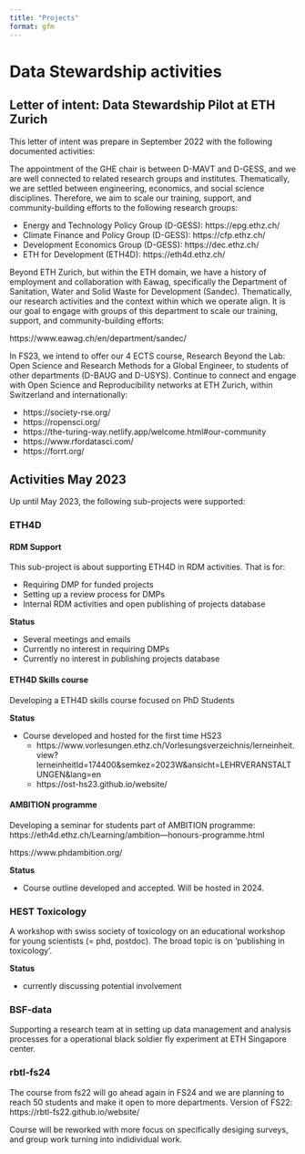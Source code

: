 ```yaml
---
title: "Projects"
format: gfm
---
```



# Data Stewardship activities

## Letter of intent: Data Stewardship Pilot at ETH Zurich

This letter of intent was prepare in September 2022 with the following documented activities:

The appointment of the GHE chair is between D-MAVT and D-GESS, and we are well connected to related research groups and institutes. Thematically, we are settled between engineering, economics, and social science disciplines. Therefore, we aim to scale our training, support, and community-building efforts to the following research groups:

- Energy and Technology Policy Group (D-GESS):  https://epg.ethz.ch/
- Climate Finance and Policy Group (D-GESS): https://cfp.ethz.ch/
- Development Economics Group (D-GESS): https://dec.ethz.ch/
- ETH for Development (ETH4D): https://eth4d.ethz.ch/

Beyond ETH Zurich, but within the ETH domain, we have a history of employment and collaboration with Eawag, specifically the Department of Sanitation, Water and Solid Waste for Development (Sandec). Thematically, our research activities and the context within which we operate align. It is our goal to engage with groups of this department to scale our training, support, and community-building efforts:

https://www.eawag.ch/en/department/sandec/

In FS23, we intend to offer our 4 ECTS course, Research Beyond the Lab: Open Science and Research Methods for a Global Engineer, to students of other departments (D-BAUG and D-USYS).
Continue to connect and engage with Open Science and Reproducibility networks at ETH Zurich, within Switzerland and internationally:

- https://society-rse.org/
- https://ropensci.org/
- https://the-turing-way.netlify.app/welcome.html#our-community
- https://www.rfordatasci.com/
- https://forrt.org/

## Activities May 2023

Up until May 2023, the following sub-projects were supported:

### ETH4D 

#### RDM Support

This sub-project is about supporting ETH4D in RDM activities. That is for:

- Requiring DMP for funded projects
- Setting up a review process for DMPs
- Internal RDM activities and open publishing of projects database

**Status**

- Several meetings and emails
- Currently no interest in requiring DMPs
- Currently no interest in publishing projects database

#### ETH4D Skills course

Developing a ETH4D skills course focused on PhD Students

**Status**

- Course developed and hosted for the first time HS23
  - https://www.vorlesungen.ethz.ch/Vorlesungsverzeichnis/lerneinheit.view?lerneinheitId=174400&semkez=2023W&ansicht=LEHRVERANSTALTUNGEN&lang=en
  - https://ost-hs23.github.io/website/

#### AMBITION programme

Developing a seminar for students part of AMBITION programme: https://eth4d.ethz.ch/Learning/ambition---honours-programme.html

https://www.phdambition.org/

**Status**

- Course outline developed and accepted. Will be hosted in 2024.

### HEST Toxicology

A workshop with swiss society of toxicology on an educational workshop for young scientists (= phd, postdoc). The broad topic is on ‘publishing in toxicology’. 

**Status**

- currently discussing potential involvement

### BSF-data

Supporting a research team at in setting up data management and analysis processes for a operational black soldier fly experiment at ETH Singapore center.

### rbtl-fs24

The course from fs22 will go ahead again in FS24 and we are planning to reach 50 students and make it open to more departments. Version of FS22: https://rbtl-fs22.github.io/website/

Course will be reworked with more focus on specifically desiging surveys, and group work turning into indidividual work. 
